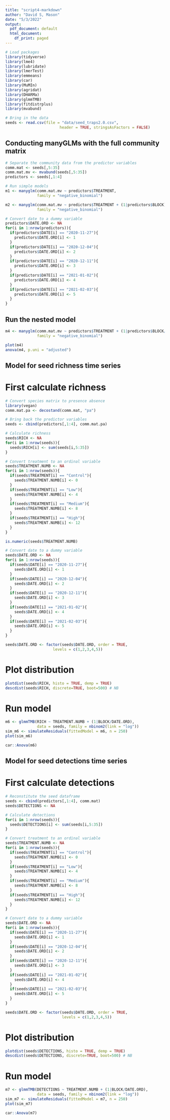 ```yaml
---
title: "script4-markdown"
author: "David S, Mason"
date: "5/3/2022"
output:
  pdf_document: default
  html_document:
    df_print: paged
---
```


```r
# Load packages
library(tidyverse)
library(lme4)
library(lubridate)
library(lmerTest)
library(emmeans)
library(car)
library(MuMIn)
library(agridat)
library(DHARMa)
library(glmmTMB)
library(fitdistrplus)
library(mvabund)

# Bring in the data
seeds <- read.csv(file = "data/seed_traps2.0.csv",
                        header = TRUE, stringsAsFactors = FALSE)

```

## Conducting manyGLMs with the full community matrix

```r
# Separate the community data from the predictor variables
comm.mat <- seeds[,5:35]
comm.mat.mv <- mvabund(seeds[,5:35])
predictors <- seeds[,1:4]

# Run simple models
m1 <- manyglm(comm.mat.mv ~ predictors$TREATMENT,
              family = "negative_binomial")

m2 <- manyglm(comm.mat.mv ~ predictors$TREATMENT + (1|predictors$BLOCK),
              family = "negative_binomial")

# Convert date to a dummy variable
predictors$DATE.ORD <- NA
for(i in 1:nrow(predictors)){
  if(predictors$DATE[i] == "2020-11-27"){
    predictors$DATE.ORD[i] <- 1
  }
  if(predictors$DATE[i] == "2020-12-04"){
    predictors$DATE.ORD[i] <- 2
  }
  if(predictors$DATE[i] == "2020-12-11"){
    predictors$DATE.ORD[i] <- 3
  }
  if(predictors$DATE[i] == "2021-01-02"){
    predictors$DATE.ORD[i] <- 4
  }
  if(predictors$DATE[i] == "2021-02-03"){
    predictors$DATE.ORD[i] <- 5
  }
} 
```

## Run the nested model

```r
m4 <- manyglm(comm.mat.mv ~ predictors$TREATMENT + (1|predictors$BLOCK/predictors$DATE.ORD), 
              family = "negative_binomial")

plot(m4)
anova(m4, p.uni = "adjusted")
```

## Model for seed richness time series

# First calculate richness
```r
# Convert species matrix to presence absence
library(vegan)
comm.mat.pa <- decostand(comm.mat, "pa")

# Bring back the predictor variables
seeds <- cbind(predictors[,1:4], comm.mat.pa)

# Calculate richness 
seeds$RICH <- NA
for(i in 1:nrow(seeds)){
  seeds$RICH[i] <- sum(seeds[i,5:35])
}  

# Convert treatment to an ordinal variable
seeds$TREATMENT.NUMB <- NA
for(i in 1:nrow(seeds)){
  if(seeds$TREATMENT[i] == "Control"){
    seeds$TREATMENT.NUMB[i] <- 0
  }
  if(seeds$TREATMENT[i] == "Low"){
    seeds$TREATMENT.NUMB[i] <- 4
  }
  if(seeds$TREATMENT[i] == "Medium"){
    seeds$TREATMENT.NUMB[i] <- 8
  }
  if(seeds$TREATMENT[i] == "High"){
    seeds$TREATMENT.NUMB[i] <- 12
  }
}

is.numeric(seeds$TREATMENT.NUMB)

# Convert date to a dummy variable
seeds$DATE.ORD <- NA
for(i in 1:nrow(seeds)){
  if(seeds$DATE[i] == "2020-11-27"){
    seeds$DATE.ORD[i] <- 1
  }
  if(seeds$DATE[i] == "2020-12-04"){
    seeds$DATE.ORD[i] <- 2
  }
  if(seeds$DATE[i] == "2020-12-11"){
    seeds$DATE.ORD[i] <- 3
  }
  if(seeds$DATE[i] == "2021-01-02"){
    seeds$DATE.ORD[i] <- 4
  }
  if(seeds$DATE[i] == "2021-02-03"){
    seeds$DATE.ORD[i] <- 5
  }
}

seeds$DATE.ORD <- factor(seeds$DATE.ORD, order = TRUE,
                     levels = c(1,2,3,4,5))
```

# Plot distribution

```r
plotdist(seeds$RICH, histo = TRUE, demp = TRUE)
descdist(seeds$RICH, discrete=TRUE, boot=500) # NB
```

# Run model

```r
m6 <- glmmTMB(RICH ~ TREATMENT.NUMB + (1|BLOCK/DATE.ORD),
              data = seeds, family = nbinom2(link = "log"))
sim_m6 <- simulateResiduals(fittedModel = m6, n = 250)
plot(sim_m6)

car::Anova(m6)
```

## Model for seed detections time series

# First calculate detections
```r
# Reconstitute the seed dataframe
seeds <- cbind(predictors[,1:4], comm.mat)
seeds$DETECTIONS <- NA

# Calculate detections 
for(i in 1:nrow(seeds)){
  seeds$DETECTIONS[i] <- sum(seeds[i,5:35])
}  

# Convert treatment to an ordinal variable
seeds$TREATMENT.NUMB <- NA
for(i in 1:nrow(seeds)){
  if(seeds$TREATMENT[i] == "Control"){
    seeds$TREATMENT.NUMB[i] <- 0
  }
  if(seeds$TREATMENT[i] == "Low"){
    seeds$TREATMENT.NUMB[i] <- 4
  }
  if(seeds$TREATMENT[i] == "Medium"){
    seeds$TREATMENT.NUMB[i] <- 8
  }
  if(seeds$TREATMENT[i] == "High"){
    seeds$TREATMENT.NUMB[i] <- 12
  }
}

# Convert date to a dummy variable
seeds$DATE.ORD <- NA
for(i in 1:nrow(seeds)){
  if(seeds$DATE[i] == "2020-11-27"){
    seeds$DATE.ORD[i] <- 1
  }
  if(seeds$DATE[i] == "2020-12-04"){
    seeds$DATE.ORD[i] <- 2
  }
  if(seeds$DATE[i] == "2020-12-11"){
    seeds$DATE.ORD[i] <- 3
  }
  if(seeds$DATE[i] == "2021-01-02"){
    seeds$DATE.ORD[i] <- 4
  }
  if(seeds$DATE[i] == "2021-02-03"){
    seeds$DATE.ORD[i] <- 5
  }
}

seeds$DATE.ORD <- factor(seeds$DATE.ORD, order = TRUE,
                         levels = c(1,2,3,4,5))
```
# Plot distribution

```r
plotdist(seeds$DETECTIONS, histo = TRUE, demp = TRUE)
descdist(seeds$DETECTIONS, discrete=TRUE, boot=500) # NB
```

# Run model

```r
m7 <- glmmTMB(DETECTIONS ~ TREATMENT.NUMB + (1|BLOCK/DATE.ORD),
              data = seeds, family = nbinom2(link = "log"))
sim_m7 <- simulateResiduals(fittedModel = m7, n = 250)
plot(sim_m7)

car::Anova(m7)
```
